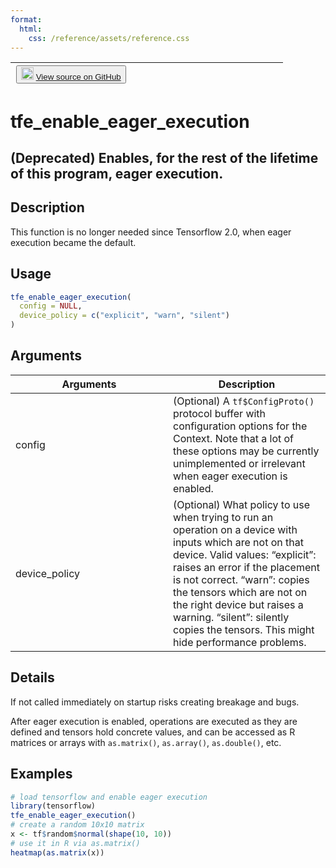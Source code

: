 ```yaml
---
format:
  html:
    css: /reference/assets/reference.css
---
```


| <button class="button"> ![](/reference/assets/GitHub-Mark-32px.png){width="20"} [View source on GitHub](https://github.com/rstudio/tensorflow//blob/main/R/deprecated.R#L39) </button> |
|:------------------------------:|:--------------------------------------:|

# tfe_enable_eager_execution

## (Deprecated) Enables, for the rest of the lifetime of this program, eager execution.

## Description
This function is no longer needed since Tensorflow 2.0, when eager execution became the default. 


## Usage
```r
tfe_enable_eager_execution( 
  config = NULL, 
  device_policy = c("explicit", "warn", "silent") 
) 
```

## Arguments
|Arguments|Description|
|---|---|
| config | (Optional) A `tf$ConfigProto()` protocol buffer with configuration options for the Context. Note that a lot of these options may be currently unimplemented or irrelevant when eager execution is enabled. |
| device_policy | (Optional) What policy to use when trying to run an operation on a device with inputs which are not on that device. Valid values: "explicit": raises an error if the placement is not correct. "warn": copies the tensors which are not on the right device but raises a warning. "silent": silently copies the tensors. This might hide performance problems. |

## Details

If not called immediately on startup risks creating breakage and bugs. 

After eager execution is enabled, operations are executed as they are defined and tensors hold concrete values, and can be accessed as R matrices or arrays with `as.matrix()`, `as.array()`, `as.double()`, etc. 




## Examples
```r
# load tensorflow and enable eager execution 
library(tensorflow) 
tfe_enable_eager_execution() 
# create a random 10x10 matrix 
x <- tf$random$normal(shape(10, 10)) 
# use it in R via as.matrix() 
heatmap(as.matrix(x)) 
```


